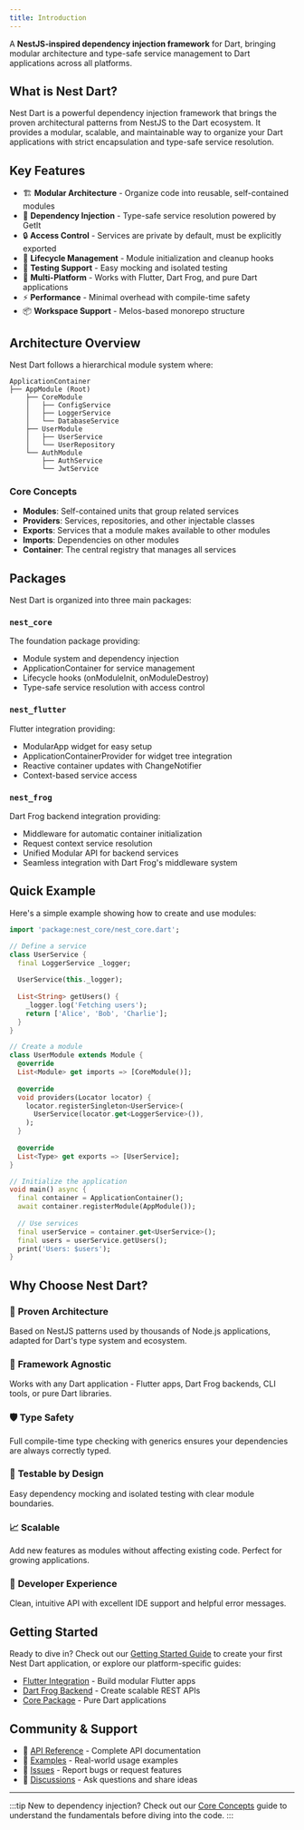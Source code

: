 ```yaml
---
title: Introduction
---
```


A **NestJS-inspired dependency injection framework** for Dart, bringing modular architecture and type-safe service management to Dart applications across all platforms.

## What is Nest Dart?

Nest Dart is a powerful dependency injection framework that brings the proven architectural patterns from NestJS to the Dart ecosystem. It provides a modular, scalable, and maintainable way to organize your Dart applications with strict encapsulation and type-safe service resolution.

## Key Features

- 🏗️ **Modular Architecture** - Organize code into reusable, self-contained modules
- 💉 **Dependency Injection** - Type-safe service resolution powered by GetIt
- 🔒 **Access Control** - Services are private by default, must be explicitly exported
- 🔄 **Lifecycle Management** - Module initialization and cleanup hooks
- 🧪 **Testing Support** - Easy mocking and isolated testing
- 🔧 **Multi-Platform** - Works with Flutter, Dart Frog, and pure Dart applications
- ⚡ **Performance** - Minimal overhead with compile-time safety
- 📦 **Workspace Support** - Melos-based monorepo structure

## Architecture Overview

Nest Dart follows a hierarchical module system where:

```
ApplicationContainer
├── AppModule (Root)
    ├── CoreModule
    │   ├── ConfigService
    │   ├── LoggerService
    │   └── DatabaseService
    ├── UserModule
    │   ├── UserService
    │   └── UserRepository
    └── AuthModule
        ├── AuthService
        └── JwtService
```

### Core Concepts

- **Modules**: Self-contained units that group related services
- **Providers**: Services, repositories, and other injectable classes
- **Exports**: Services that a module makes available to other modules
- **Imports**: Dependencies on other modules
- **Container**: The central registry that manages all services

## Packages

Nest Dart is organized into three main packages:

### `nest_core`
The foundation package providing:
- Module system and dependency injection
- ApplicationContainer for service management
- Lifecycle hooks (onModuleInit, onModuleDestroy)
- Type-safe service resolution with access control

### `nest_flutter`
Flutter integration providing:
- ModularApp widget for easy setup
- ApplicationContainerProvider for widget tree integration
- Reactive container updates with ChangeNotifier
- Context-based service access

### `nest_frog`
Dart Frog backend integration providing:
- Middleware for automatic container initialization
- Request context service resolution
- Unified Modular API for backend services
- Seamless integration with Dart Frog's middleware system

## Quick Example

Here's a simple example showing how to create and use modules:

```dart
import 'package:nest_core/nest_core.dart';

// Define a service
class UserService {
  final LoggerService _logger;
  
  UserService(this._logger);
  
  List<String> getUsers() {
    _logger.log('Fetching users');
    return ['Alice', 'Bob', 'Charlie'];
  }
}

// Create a module
class UserModule extends Module {
  @override
  List<Module> get imports => [CoreModule()];
  
  @override
  void providers(Locator locator) {
    locator.registerSingleton<UserService>(
      UserService(locator.get<LoggerService>()),
    );
  }
  
  @override
  List<Type> get exports => [UserService];
}

// Initialize the application
void main() async {
  final container = ApplicationContainer();
  await container.registerModule(AppModule());
  
  // Use services
  final userService = container.get<UserService>();
  final users = userService.getUsers();
  print('Users: $users');
}
```

## Why Choose Nest Dart?

### 🎯 **Proven Architecture**
Based on NestJS patterns used by thousands of Node.js applications, adapted for Dart's type system and ecosystem.

### 🔧 **Framework Agnostic**
Works with any Dart application - Flutter apps, Dart Frog backends, CLI tools, or pure Dart libraries.

### 🛡️ **Type Safety**
Full compile-time type checking with generics ensures your dependencies are always correctly typed.

### 🧪 **Testable by Design**
Easy dependency mocking and isolated testing with clear module boundaries.

### 📈 **Scalable**
Add new features as modules without affecting existing code. Perfect for growing applications.

### 🎨 **Developer Experience**
Clean, intuitive API with excellent IDE support and helpful error messages.

## Getting Started

Ready to dive in? Check out our [Getting Started Guide](/getting-started) to create your first Nest Dart application, or explore our platform-specific guides:

- [Flutter Integration](/flutter-guide) - Build modular Flutter apps
- [Dart Frog Backend](/frog-guide) - Create scalable REST APIs
- [Core Package](/core-guide) - Pure Dart applications

## Community & Support

- 📖 [API Reference](/api-reference) - Complete API documentation
- 🎯 [Examples](/examples) - Real-world usage examples
- 🐛 [Issues](https://github.com/your-org/nest-dart/issues) - Report bugs or request features
- 💬 [Discussions](https://github.com/your-org/nest-dart/discussions) - Ask questions and share ideas

---

:::tip
New to dependency injection? Check out our [Core Concepts](/core-concepts) guide to understand the fundamentals before diving into the code.
:::